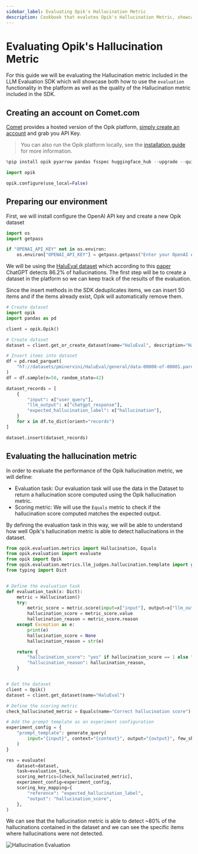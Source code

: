 ```yaml
---
sidebar_label: Evaluating Opik's Hallucination Metric
description: Cookbook that evalutes Opik's Hallucination Metric, showcasing both how to use the `evaluation` functionality in the platform as well as the quality of the Hallucination metric included in the SDK. It is a complex example that doesn't always align with how the `evaluate` function works.
---
```


# Evaluating Opik's Hallucination Metric

For this guide we will be evaluating the Hallucination metric included in the LLM Evaluation SDK which will showcase both how to use the `evaluation` functionality in the platform as well as the quality of the Hallucination metric included in the SDK.

## Creating an account on Comet.com

[Comet](https://www.comet.com/site/?from=llm&utm_source=opik&utm_medium=colab&utm_content=eval_hall&utm_campaign=opik) provides a hosted version of the Opik platform, [simply create an account](https://www.comet.com/signup?from=llm&utm_source=opik&utm_medium=colab&utm_content=eval_hall&utm_campaign=opik) and grab you API Key.

> You can also run the Opik platform locally, see the [installation guide](https://www.comet.com/docs/opik/self-host/overview/?from=llm&utm_source=opik&utm_medium=colab&utm_content=eval_hall&utm_campaign=opik) for more information.


```python
%pip install opik pyarrow pandas fsspec huggingface_hub --upgrade --quiet
```


```python
import opik

opik.configure(use_local=False)
```

## Preparing our environment

First, we will install configure the OpenAI API key and create a new Opik dataset


```python
import os
import getpass

if "OPENAI_API_KEY" not in os.environ:
    os.environ["OPENAI_API_KEY"] = getpass.getpass("Enter your OpenAI API key: ")
```

We will be using the [HaluEval dataset](https://huggingface.co/datasets/pminervini/HaluEval?library=pandas) which according to this [paper](https://arxiv.org/pdf/2305.11747) ChatGPT detects 86.2% of hallucinations. The first step will be to create a dataset in the platform so we can keep track of the results of the evaluation.

Since the insert methods in the SDK deduplicates items, we can insert 50 items and if the items already exist, Opik will automatically remove them.


```python
# Create dataset
import opik
import pandas as pd

client = opik.Opik()

# Create dataset
dataset = client.get_or_create_dataset(name="HaluEval", description="HaluEval dataset")

# Insert items into dataset
df = pd.read_parquet(
    "hf://datasets/pminervini/HaluEval/general/data-00000-of-00001.parquet"
)
df = df.sample(n=50, random_state=42)

dataset_records = [
    {
        "input": x["user_query"],
        "llm_output": x["chatgpt_response"],
        "expected_hallucination_label": x["hallucination"],
    }
    for x in df.to_dict(orient="records")
]

dataset.insert(dataset_records)
```

## Evaluating the hallucination metric

In order to evaluate the performance of the Opik hallucination metric, we will define:

- Evaluation task: Our evaluation task will use the data in the Dataset to return a hallucination score computed using the Opik hallucination metric.
- Scoring metric: We will use the `Equals` metric to check if the hallucination score computed matches the expected output.

By defining the evaluation task in this way, we will be able to understand how well Opik's hallucination metric is able to detect hallucinations in the dataset.


```python
from opik.evaluation.metrics import Hallucination, Equals
from opik.evaluation import evaluate
from opik import Opik
from opik.evaluation.metrics.llm_judges.hallucination.template import generate_query
from typing import Dict


# Define the evaluation task
def evaluation_task(x: Dict):
    metric = Hallucination()
    try:
        metric_score = metric.score(input=x["input"], output=x["llm_output"])
        hallucination_score = metric_score.value
        hallucination_reason = metric_score.reason
    except Exception as e:
        print(e)
        hallucination_score = None
        hallucination_reason = str(e)

    return {
        "hallucination_score": "yes" if hallucination_score == 1 else "no",
        "hallucination_reason": hallucination_reason,
    }


# Get the dataset
client = Opik()
dataset = client.get_dataset(name="HaluEval")

# Define the scoring metric
check_hallucinated_metric = Equals(name="Correct hallucination score")

# Add the prompt template as an experiment configuration
experiment_config = {
    "prompt_template": generate_query(
        input="{input}", context="{context}", output="{output}", few_shot_examples=[]
    )
}

res = evaluate(
    dataset=dataset,
    task=evaluation_task,
    scoring_metrics=[check_hallucinated_metric],
    experiment_config=experiment_config,
    scoring_key_mapping={
        "reference": "expected_hallucination_label",
        "output": "hallucination_score",
    },
)
```

We can see that the hallucination metric is able to detect ~80% of the hallucinations contained in the dataset and we can see the specific items where hallucinations were not detected.

![Hallucination Evaluation](https://raw.githubusercontent.com/comet-ml/opik/main/apps/opik-documentation/documentation/static/img/cookbook/hallucination_metric_cookbook.png)
